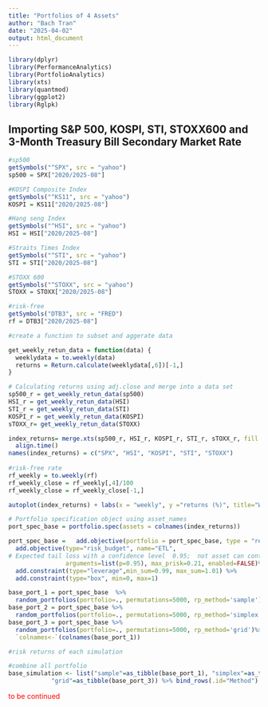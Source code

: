 ```yaml
---
title: "Portfolios of 4 Assets"
author: "Bach Tran"
date: "2025-04-02"
output: html_document
---
```


```r
library(dplyr)
library(PerformanceAnalytics)
library(PortfolioAnalytics)
library(xts)
library(quantmod)
library(ggplot2)
library(Rglpk)
```

## Importing S&P 500, KOSPI, STI, STOXX600 and 3-Month Treasury Bill Secondary Market Rate

```r
#sp500
getSymbols("^SPX", src = "yahoo")
sp500 = SPX["2020/2025-08"]

#KOSPI Composite Index
getSymbols("^KS11", src = "yahoo")
KOSPI = KS11["2020/2025-08"]

#Hang seng Index
getSymbols("^HSI", src = "yahoo")
HSI = HSI["2020/2025-08"]

#Straits Times Index 
getSymbols("^STI", src = "yahoo")
STI = STI["2020/2025-08"]

#STOXX 600
getSymbols("^STOXX", src = "yahoo")
STOXX = STOXX["2020/2025-08"]

#risk-free
getSymbols("DTB3", src = "FRED")
rf = DTB3["2020/2025-08"]
```

```r
#create a function to subset and aggerate data

get_weekly_retun_data = function(data) {
  weeklydata = to.weekly(data)
  returns = Return.calculate(weeklydata[,6])[-1,]
}

# Calculating returns using adj.close and merge into a data set
sp500_r = get_weekly_retun_data(sp500)
HSI_r = get_weekly_retun_data(HSI)
STI_r = get_weekly_retun_data(STI)
KOSPI_r = get_weekly_retun_data(KOSPI)
sTOXX_r= get_weekly_retun_data(STOXX)

index_returns= merge.xts(sp500_r, HSI_r, KOSPI_r, STI_r, sTOXX_r, fill = na.locf)%>%
  align.time()
names(index_returns) = c("SPX", "HSI", "KOSPI", "STI", "STOXX")
  
#risk-free rate
rf_weekly = to.weekly(rf)
rf_weekly_close = rf_weekly[,4]/100
rf_weekly_close = rf_weekly_close[-1,]

```


```r
autoplot(index_returns) + labs(x = "weekly", y ="returns (%)", title="Weekly")
```

```r
# Portfolio specification object using asset_names
port_spec_base = portfolio.spec(assets = colnames(index_returns))

port_spec_base =   add.objective(portfolio = port_spec_base, type = "return", name = "mean") %>%
  add.objective(type="risk_budget", name="ETL",
# Expected tail loss with a confidence level  0.95;  not asset can contribute more than 21% to total portfolio risk.
                arguments=list(p=0.95), max_prisk=0.21, enabled=FALSE)%>%
  add.constraint(type="leverage",min_sum=0.99, max_sum=1.01) %>%
  add.constraint(type="box", min=0, max=1)
```

```r
base_port_1 = port_spec_base  %>% 
  random_portfolios(portfolio=., permutations=5000, rp_method='sample')
base_port_2 = port_spec_base %>%
  random_portfolios(portfolio=., permutations=5000, rp_method='simplex')
base_port_3 = port_spec_base %>%
  random_portfolios(portfolio=., permutations=5000, rp_method='grid')%>%
  `colnames<-`(colnames(base_port_1))

#risk returns of each simulation

#combine all portfolio
base_simulation <- list("sample"=as_tibble(base_port_1), "simplex"=as_tibble(base_port_2),
            "grid"=as_tibble(base_port_3)) %>% bind_rows(.id="Method")


```
::: {style="color: red"}
to be continued
:::